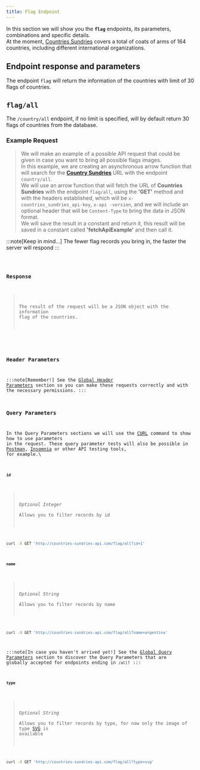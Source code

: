 ```yaml
---
title: Flag Endpoint
---
```




In this section we will show you the **`flag`** endpoints, its parameters, combinations and specific details.\
At the moment, [Countries Sundries](http://countries-sundries-api.com/) covers a total of coats of arms of 164 countries, including different international organizations.

## Endpoint response and parameters

The endpoint `flag` will return the information of the countries with limit of 30 flags of countries.

## `flag/all`
The `/country/all` endpoint, if no limit is specified, will by default return 30 flags of countries from the database.

### Example Request

>We will make an example of a possible API request that could be given in case you want to bring all possible flags images.\
In this example, we are creating an asynchronous arrow function that will search for the [**Country Sundries**](http://countries-sundries-api.com/) URL with the endpoint `country/all`.\
We will use an arrow function that will fetch the URL of **Countries Sundries** with the endpoint `flag/all`, using the **'GET'** method and with the headers established, which will be `x-countries_sundries_api-key`, `x-api -version`, and we will include an optional header that will be `Content-Type` to bring the data in JSON format.\
We will save the result in a constant and return it, this result will be saved in a constant called **'fetchApiExample'** and then call it.

:::note[Keep in mind...]
  The fewer flag records you bring in, the faster the server will respond 
:::

<Code />

### Response
>The result of the request will be a JSON object with the information flag of the countries.

<Response />

### Header Parameters
:::note[Remember!]
See the [Global Header Parameters](/docs/api-reference/global-header-parameters) section so you can make these requests correctly and with the necessary permissions.
:::

### Query Parameters
In the Query Parameters sections we will use the [CURL](https://curl.se/) command to show how to use parameters in the request. These query parameter tests will also be possible in [Postman](https://www.postman.com/), [Insomnia](https://insomnia.rest/) or other API testing tools, for example.\

#### `id`
> _Optional Integer_\
Allows you to filter records by id
```bash
curl -X GET 'http://countries-sundries-api.com/flag/all?id=1'
```

#### `name`
> _Optional String_\
Allows you to filter records by name
```bash
curl -X GET 'http://countries-sundries-api.com/flag/all?name=argentina'
```

:::note[In case you haven't arrived yet!]
See the [Global Query Parameters](/docs/api-reference/global-query-parameters) section to discover the Query Parameters that are globally accepted for endpoints ending in `/all`!
:::

#### `type`
>_Optional String_\
Allows you to filter records by type, for now only the image of type [SVG](https://developer.mozilla.org/en-US/docs/Web/SVG) is available
```bash
curl -X GET 'http://countries-sundries-api.com/flag/all?type=svg'
```

